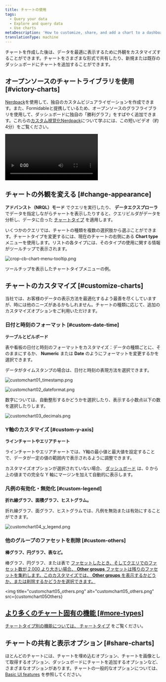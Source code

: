 ```yaml
---
title: チャートの使用
tags:
  - Query your data
  - Explore and query data
  - Use charts
metaDescription: 'How to customize, share, and add a chart to a dashboard in New Relic'
translationType: machine
---
```








チャートを作成した後は、データを最適に表示するために外観をカスタマイズすることができます。チャートをさまざまな形式で共有したり、新規または既存のダッシュボードにチャートを追加することができます。

## オープンソースのチャートライブラリを使用 [#victory-charts]

[Nerdpack](https://developer.newrelic.com/explore-docs/custom-viz/)を使用して、独自のカスタムビジュアライゼーションを作成できます。また、Formidableと提携しているため、オープンソースのグラフライブラリを使用して、ダッシュボードに独自の「勝利グラフ」をすばやく追加できます。これらの[カスタム視覚化Nerdpack](https://developer.newrelic.com/build-apps/customize-nerdpack/)について学ぶには、この短いビデオ（約4分）をご覧ください。

<Video
  id="WgHPo1lyf0Q"
  type="youtube"
/>

## チャートの外観を変える [#change-appearance]

**アドバンスト（NRQL）モード** でクエリを実行したり、 **データエクスプローラ** でデータを指定しながらチャートを表示したりすると、クエリビルダがデータを分析し、データに合った [チャートタイプ](/docs/insights/use-insights-ui/manage-dashboards/insights-chart-types) を適用します。

いくつかのクエリでは、チャートの種類を複数の選択肢から選ぶことができます。チャートタイプを変更するには、現在のチャートの右側にある **Chart type** メニューを使用します。リストの各タイプには、そのタイプの使用に関する情報がツールチップで表示されます。

<img
  title="crop-cb-chart-menu-tooltip.png"
  alt="crop-cb-chart-menu-tooltip.png"
  src={cropCbChartMenuTooltip0}
/>

<figcaption>
  ツールチップを表示したチャートタイプメニューの例。
</figcaption>

## チャートのカスタマイズ [#customize-charts]

当社では、お客様のデータの表示方法を最適化するよう最善を尽くしていますが、時には他のニーズがあるかもしれません。チャートの種類に応じて、追加のカスタマイズオプションをご利用いただけます。

### 日付と時刻のフォーマット [#custom-date-time]

**テーブルとビルボード**

表や看板の日付と時刻のフォーマットをカスタマイズ：データの種類ごとに、そのままにするか、 **Numeric** または **Date** のようにフォーマットを変更するかを選択できます。

データがタイムスタンプの場合は、日付と時刻の表現方法を選択できます。

<img
  title="customchart01_timestamp.png"
  alt="customchart01_timestamp.png"
  src={customchart01Timestamp}
/>

<img
  title="customchart02_dateformat.png"
  alt="customchart02_dateformat.png"
  src={customchart02Dateformat}
/>

数字については、自動整形するかどうかを選択したり、表示する小数点以下の数を選択したりします。

<img
  title="customchart03_decimals.png"
  alt="customchart03_decimals.png"
  src={customchart03Decimals}
/>

### Y軸のカスタマイズ [#custom-y-axis]

**ラインチャートやエリアチャート**

ラインチャートやエリアチャートでは、Y軸の最小値と最大値を設定することで、データが一定の値の範囲内で表示されるように調整できます。

カスタマイズオプションが選択されていない場合、 [ダッシュボード](/docs/query-your-data/explore-query-data/dashboards/introduction-dashboards) は、0 から上の値までの完全な Y 軸にマージンを加えて自動的に表示します。

### 凡例の有効化・無効化 [#custom-legend]

**折れ線グラフ、面積グラフ、ヒストグラム。**

折れ線グラフ、面グラフ、ヒストグラムでは、凡例を無効または有効にすることができます。

<img
  title="customchart04_y_legend.png"
  alt="customchart04_y_legend.png"
  src={customchart04YLegend}
/>

### 他のグループのファセットを削除 [#custom-others]

**棒グラフ、円グラフ、表など。**

棒グラフ、円グラフ、または表で [ファセットしたとき、そしてクエリでのファセット数が 2,000 より大きい場合、 **Other groups** ファセットは残りのファセットを集約します。このカスタマイズでは、 **Other groups** を表示するかどうか、または削除するかどうかを選択できます。](/docs/query-your-data/explore-query-data/dashboards/filter-new-relic-one-dashboards-facets)

<img
  title="customchart05_others.png"
  alt="customchart05_others.png"
  src={customchart05Others}
>
  [](/docs/query-your-data/explore-query-data/dashboards/filter-new-relic-one-dashboards-facets)
</img>

## [より多くのチャート固有の機能 [#more-types]](/docs/query-your-data/explore-query-data/dashboards/filter-new-relic-one-dashboards-facets)

[チャートタイプ別の機能については、 ](/docs/query-your-data/explore-query-data/dashboards/filter-new-relic-one-dashboards-facets)[チャートタイプ](/docs/insights/use-insights-ui/manage-dashboards/chart-types/) をご覧ください。

## チャートの共有と表示オプション [#share-charts]

ほとんどのチャートには、チャートを埋め込むオプション、チャートを画像として取得するオプション、ダッシュボードにチャートを追加するオプションなど、さまざまなオプションがあります。チャートの一般的なオプションについては、 [Basic UI features](/docs/new-relic-one/use-new-relic-one/get-started/new-relic-one-core-ui-components) を参照してください。